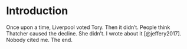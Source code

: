 # Introduction {#intro}

Once upon a time, Liverpool voted Tory. Then it didn't. People think Thatcher caused the decline. She didn't. I wrote about it [@jeffery2017]. Nobody cited me. The end. 

